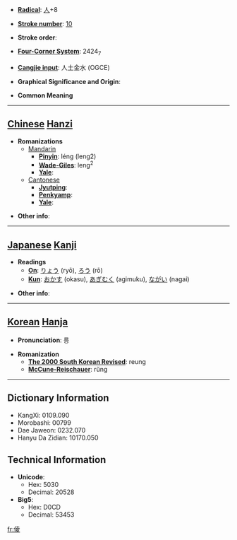 * '''[[Wiktionary:Chinese radical index| Radical]]''': [[Wiktionary:Chinese radical index 人|人]]+8

* '''[[Wiktionary:Chinese total strokes index|Stroke number]]''': [[Wiktionary:Chinese total strokes index 10|10]]

* '''Stroke order''': 

* '''[[Wiktionary:Chinese four corner index|Four-Corner System]]''': 2424<sub>7</sub>

* '''[[Wiktionary:Chinese Cangjie index|Cangjie input]]''': 人土金水 (OGCE)

* '''Graphical Significance and Origin''': 

* '''Common Meaning'''

----

== [[Chinese]] [[Hanzi]] ==

* '''Romanizations'''
** [[Mandarin]]
*** '''[[Pinyin]]''': léng (leng2)
*** '''[[Wade-Giles]]''': leng<sup>2</sup>
*** '''[[Yale]]''': 
**[[Cantonese]]
***'''[[Jyutping]]''':
***'''[[Penkyamp]]''': 
***'''[[Yale]]''': 

* '''Other info''': 

----

== [[Japanese]] [[Kanji]] ==

* '''Readings'''
** '''[[On]]''': [[りょう]] (ryō), [[ろう]] (rō)
** '''[[Kun]]''': [[おかす]] (okasu), [[あぎむく]] (agimuku), [[ながい]] (nagai)

* '''Other info''':  

----

== [[Korean]] [[Hanja]] ==

* '''Pronunciation''': 릉

* '''Romanization'''
** '''[[The 2000 South Korean Revised Romanization|The 2000 South Korean Revised]]''': reung
** '''[[McCune-Reischauer]]''': rŭng

----

== Dictionary Information ==

* KangXi: 0109.090
* Morobashi: 00799
* Dae Jaweon: 0232.070
* Hanyu Da Zidian: 10170.050

== Technical Information ==

* '''Unicode''':
** Hex: 5030
** Decimal: 20528
* '''Big5''':
** Hex: D0CD
** Decimal: 53453

[[fr:倰]]